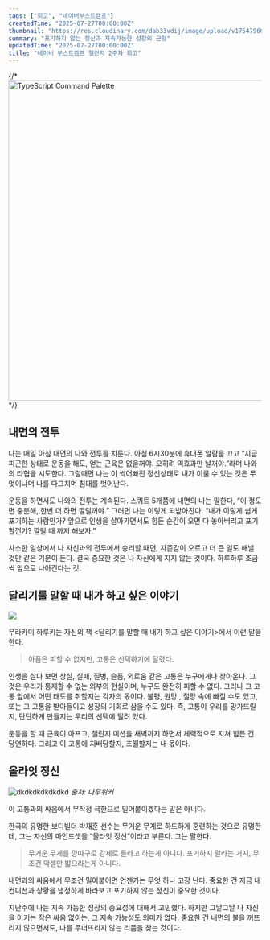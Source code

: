 ```yaml
---
tags: ["회고", "네이버부스트캠프"]
createdTime: "2025-07-27T00:00:00Z"
thumbnail: "https://res.cloudinary.com/dab33vdij/image/upload/v1754796007/%E1%84%82%E1%85%A6%E1%84%8B%E1%85%B5%E1%84%87%E1%85%A5%E1%84%87%E1%85%AE%E1%84%89%E1%85%B3%E1%84%90%E1%85%B3%E1%84%8F%E1%85%A2%E1%86%B7%E1%84%91%E1%85%B3-001_tavcji.png"
summary: "포기하지 않는 정신과 지속가능한 성장의 균형"
updatedTime: "2025-07-27T00:00:00Z"
title: "네이버 부스트캠프 챌린지 2주차 회고"
---
```



{/* <Image
  alt="TypeScript Command Palette"
  srcLight="/docs/light/typescript-command-palette.png"
  srcDark="/docs/dark/typescript-command-palette.png"
  width="1600"
  height="637"
/> */}

## 내면의 전투

나는 매일 아침 내면의 나와 전투를 치룬다. 아침 6시30분에 휴대폰 알람을 끄고 “지금 피곤한 상태로 운동을 해도, 얻는 근육은 없을꺼야. 오히려 역효과만 날꺼야.”라며 나와의 타협을 시도한다. 그럴때면 나는 이 썩어빠진 정신상태로 내가 이룰 수 있는 것은 무엇이냐며 나를 다그치며 침대를 벗어난다.

운동을 하면서도 나와의 전투는 계속된다. 스쿼트 5개쯤에 내면의 나는 말한다, “이 정도면 충분해, 한번 더 하면 깔릴꺼야.” 그러면 나는 이렇게 되받아친다. “내가 이렇게 쉽게 포기하는 사람인가? 앞으로 인생을 살아가면서도 힘든 순간이 오면 다 놓아버리고 포기할껀가? 깔릴 때 까지 해보자.”

사소한 일상에서 나 자신과의 전투에서 승리할 때면, 자존감이 오르고 더 큰 일도 해낼 것만 같은 기분이 든다. 결국 중요한 것은 나 자신에게 지지 않는 것이다. 하루하루 조금씩 앞으로 나아간다는 것.

## 달리기를 말할 때 내가 하고 싶은 이야기

![](https://res.cloudinary.com/dab33vdij/image/upload/v1753586278/haruki_running_rvkmhi.jpg)

무라카미 하루키는 자신의 책 \<달리기를 말할 때 내가 하고 싶은 이야기\>에서 이런 말을 한다.

> 아픔은 피할 수 없지만, 고통은 선택하기에 달렸다.

인생을 살다 보면 상실, 실패, 질병, 슬픔, 외로움 같은 고통은 누구에게나 찾아온다. 그것은 우리가 통제할 수 없는 외부의 현실이며, 누구도 완전히 피할 수 없다. 그러나 그 고통 앞에서 어떤 태도를 취할지는 각자의 몫이다. 불평, 원망 , 절망 속에 빠질 수도 있고, 또는 그 고통을 받아들이고 성장의 기회로 삼을 수도 있다. 즉, 고통이 우리를 망가뜨릴지, 단단하게 만들지는 우리의 선택에 달려 있다.

운동을 할 때 근육이 아프고, 챌린지 미션을 새벽까지 하면서 체력적으로 지쳐 힘든 건 당연하다. 그리고 이 고통에 지배당할지, 초월할지는 내 몫이다.

## 올라잇 정신

![dkdkdkdkdkdkd](https://res.cloudinary.com/dab33vdij/image/upload/v1753586424/%EB%B0%95%EC%9E%AC%ED%9B%88_nrswyw.webp)
_출처: 나무위키_

이 고통과의 싸움에서 무작정 극한으로 밀어붙이겠다는 말은 아니다.

한국의 유명한 보디빌더 박재훈 선수는 무거운 무게로 하드하게 훈련하는 것으로 유명한데, 그는 자신의 마인드셋을 “올라잇 정신”이라고 부른다. 그는 말한다.

> 무거운 무게를 깡따구로 강제로 들라고 하는게 아니다. 포기하지 말라는 거지, 무조건 악셀만 밟으라는게 아니다.

내면과의 싸움에서 무조건 밀어붙이면 언젠가는 무엇 하나 고장 난다. 중요한 건 지금 내 컨디션과 상황을 냉정하게 바라보고 포기하지 않는 정신이 중요한 것이다.

지난주에 나는 지속 가능한 성장의 중요성에 대해서 고민했다. 하지만 그날그날 나 자신을 이기는 작은 싸움 없이는, 그 지속 가능성도 의미가 없다. 중요한 건 내면의 불을 꺼뜨리지 않으면서도, 나를 무너뜨리지 않는 리듬을 찾는 것이다.
